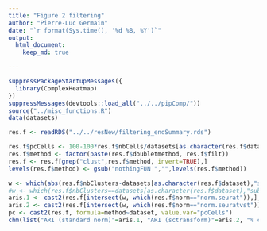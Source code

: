 ```yaml
---
title: "Figure 2 filtering"
author: "Pierre-Luc Germain"
date: "`r format(Sys.time(), '%d %B, %Y')`"
output:
  html_document:
    keep_md: true

---
```



```r
suppressPackageStartupMessages({
  library(ComplexHeatmap)
})
suppressMessages(devtools::load_all("../../pipComp/"))
source("../misc_functions.R")
data(datasets)
```

```r
res.f <- readRDS("../../resNew/filtering_endSummary.rds")

res.f$pcCells <- 100-100*res.f$nbCells/datasets[as.character(res.f$dataset),"nbCells"]
res.f$method <- factor(paste(res.f$doubletmethod, res.f$filt))
res.f <- res.f[grep("clust",res.f$method, invert=TRUE),]
levels(res.f$method) <- gsub("nothingFUN ","",levels(res.f$method))

w <- which(abs(res.f$nbClusters-datasets[as.character(res.f$dataset),"subpopulations"])<=1)
#w <- which(res.f$nbClusters==datasets[as.character(res.f$dataset),"subpopulations"])
aris.1 <- cast2(res.f[intersect(w, which(res.f$norm=="norm.seurat")),], formula=method~dataset, value.var="ARI")
aris.2 <- cast2(res.f[intersect(w, which(res.f$norm=="norm.seuratvst")),], formula=method~dataset, value.var="ARI")
pc <- cast2(res.f, formula=method~dataset, value.var="pcCells")
chm(list("ARI (standard norm)"=aris.1, "ARI (sctransform)"=aris.2, "% cells out"=pc), scale=c("column","column","none"), value_format=c("%#.2f","%#.2f","%#.1f"), cluster_columns=FALSE, cluster_rows=FALSE, scaleVar=FALSE)
```